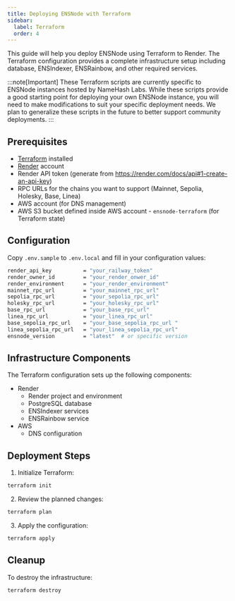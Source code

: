 ```yaml
---
title: Deploying ENSNode with Terraform
sidebar:
  label: Terraform
  order: 4
---
```



This guide will help you deploy ENSNode using Terraform to Render. The Terraform configuration provides a complete infrastructure setup including database, ENSIndexer, ENSRainbow, and other required services.

:::note[Important]
These Terraform scripts are currently specific to ENSNode instances hosted by NameHash Labs. While these scripts provide a good starting point for deploying your own ENSNode instance, you will need to make modifications to suit your specific deployment needs. We plan to generalize these scripts in the future to better support community deployments.
:::

<LinkCard
  title="Example Terraform Configuration"
  description="View the example Terraform configuration on GitHub."
  href="https://github.com/namehash/ensnode/tree/main/terraform"
/>

## Prerequisites

- [Terraform](https://www.terraform.io/downloads.html) installed
- [Render](https://https://render.com/) account
- Render API token (generate from https://render.com/docs/api#1-create-an-api-key)
- RPC URLs for the chains you want to support (Mainnet, Sepolia, Holesky, Base, Linea)
- AWS account (for DNS management)
- AWS S3 bucket defined inside AWS account - `ensnode-terraform` (for Terraform state)

## Configuration

Copy `.env.sample` to `.env.local` and fill in your configuration values:

```bash
render_api_key          = "your_railway_token"
render_owner_id         = "your_render_onwer_id"
render_environment      = "your_render_environment"
mainnet_rpc_url         = "your_mainnet_rpc_url"
sepolia_rpc_url         = "your_sepolia_rpc_url"
holesky_rpc_url         = "your_holesky_rpc_url"
base_rpc_url            = "your_base_rpc_url"
linea_rpc_url           = "your_linea_rpc_url"
base_sepolia_rpc_url    = "your_base_sepolia_rpc_url "
linea_sepolia_rpc_url   = "your_linea_sepolia_rpc_url"
ensnode_version         = "latest"  # or specific version
```

## Infrastructure Components

The Terraform configuration sets up the following components:

- Render
  - Render project and environment
  - PostgreSQL database
  - ENSIndexer services
  - ENSRainbow service
- AWS
  - DNS configuration

## Deployment Steps

1. Initialize Terraform:

```bash
terraform init
```

2. Review the planned changes:

```bash
terraform plan
```

3. Apply the configuration:

```bash
terraform apply
```

## Cleanup

To destroy the infrastructure:

```bash
terraform destroy
```
